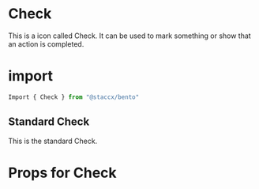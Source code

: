 
<Meta title="Components|Icons/Check" component={Check}/>


# Check
This is a icon called Check. It can be used to mark something or show that an action is completed.


# import

```javascript
Import { Check } from "@staccx/bento"
```

## Standard Check
This is the standard Check.

<Preview>
  <Story name="Standard">
   <Check/>
  </Story>
</Preview>


# Props for Check
<Props of={Check} />
